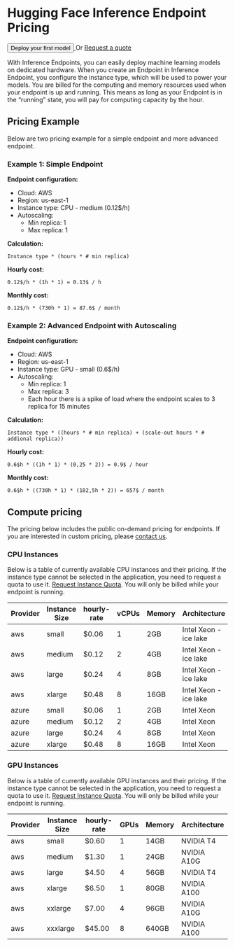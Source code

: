 # Hugging Face Inference Endpoint Pricing

<div class="flex md:justify-start mb-2 text-gray-400 items-center">
  <a href="https://ui.endpoints.huggingface.co/new">
    <button class="shadow-sm bg-white bg-gradient-to-br from-gray-100/20 to-gray-200/60 hover:to-gray-100/70 text-gray-700 py-1.5 rounded-lg ring-1 ring-gray-300/60 hover:ring-gray-300/30 font-semibold active:shadow-inner px-5">
      Deploy your first model
    </button>
  </a>
  <span class="ml-4 mr-1">Or</span>
  <a
    href="mailto:api-enterprise@huggingface.co"
    class="underline"
  >
    Request a quote
  </a>
</div>

With Inference Endpoints, you can easily deploy machine learning models on dedicated hardware. When you create an Endpoint in Inference Endpoint, you configure the instance type, which will be used to power your models. You are billed for the computing and memory resources used when your endpoint is up and running. This means as long as your Endpoint is in the “running” state, you will pay for computing capacity by the hour.

## Pricing Example

Below are two pricing example for a simple endpoint and more advanced endpoint.

### Example 1: Simple Endpoint

**Endpoint configuration:**

- Cloud: AWS
- Region: us-east-1
- Instance type: CPU - medium (0.12$/h)
- Autoscaling:
  - Min replica: 1
  - Max replica: 1

**Calculation:**

`Instance type * (hours * # min replica)`

**Hourly cost:**

`0.12$/h * (1h * 1) = 0.13$ / h`

**Monthly cost:**

`0.12$/h * (730h * 1) = 87.6$ / month`

### Example 2: Advanced Endpoint with Autoscaling

**Endpoint configuration:**

- Cloud: AWS
- Region: us-east-1
- Instance type: GPU - small (0.6$/h)
- Autoscaling:
  - Min replica: 1
  - Max replica: 3
  - Each hour there is a spike of load where the endpoint scales to 3 replica for 15 minutes

**Calculation:**

`Instance type * ((hours * # min replica) + (scale-out hours * # addional replica))`

**Hourly cost:**

`0.6$h * ((1h * 1) * (0,25 * 2)) = 0.9$ / hour`

**Monthly cost:**

`0.6$h * ((730h * 1) * (182,5h * 2)) = 657$ / month`

## Compute pricing

The pricing below includes the public on-demand pricing for endpoints. If you are interested in custom pricing, please [contact us](https://huggingface.co/inference-endpoints/enterprise).

### CPU Instances

Below is a table of currently available CPU instances and their pricing. If the instance type cannot be selected in the application, you need to request a quota to use it. [Request Instance Quota](mailto:api-enterprise@huggingface.co?subject=Quota%20increase%20HF%20Endpoints&body=Hello,%0D%0A%0D%0AI%20would%20like%20to%20request%20access/quota%20increase%20for%20{INSTANCE%20TYPE}%20for%20the%20following%20account%20{HF%20ACCOUNT}.). You will only be billed while your endpoint is running.

| Provider | Instance Size | hourly-rate | vCPUs | Memory | Architecture          |
| -------- | ------------- | ----------- | ----- | ------ | --------------------- |
| aws      | small         | $0.06       | 1     | 2GB    | Intel Xeon - ice lake |
| aws      | medium        | $0.12       | 2     | 4GB    | Intel Xeon - ice lake |
| aws      | large         | $0.24       | 4     | 8GB    | Intel Xeon - ice lake |
| aws      | xlarge        | $0.48       | 8     | 16GB   | Intel Xeon - ice lake |
| azure    | small         | $0.06       | 1     | 2GB    | Intel Xeon            |
| azure    | medium        | $0.12       | 2     | 4GB    | Intel Xeon            |
| azure    | large         | $0.24       | 4     | 8GB    | Intel Xeon            |
| azure    | xlarge        | $0.48       | 8     | 16GB   | Intel Xeon            |

### GPU Instances

Below is a table of currently available GPU instances and their pricing. If the instance type cannot be selected in the application, you need to request a quota to use it. [Request Instance Quota](mailto:api-enterprise@huggingface.co?subject=Quota%20increase%20HF%20Endpoints&body=Hello,%0D%0A%0D%0AI%20would%20like%20to%20request%20access/quota%20increase%20for%20{INSTANCE%20TYPE}%20for%20the%20following%20account%20{HF%20ACCOUNT}.). You will only be billed while your endpoint is running.

| Provider | Instance Size | hourly-rate | GPUs | Memory | Architecture |
| -------- | ------------- | ----------- | ---- | ------ | ------------ |
| aws      | small         | $0.60       | 1    | 14GB   | NVIDIA T4    |
| aws      | medium        | $1.30       | 1    | 24GB   | NVIDIA A10G  |
| aws      | large         | $4.50       | 4    | 56GB   | NVIDIA T4    |
| aws      | xlarge        | $6.50       | 1    | 80GB   | NVIDIA A100  |
| aws      | xxlarge       | $7.00       | 4    | 96GB   | NVIDIA A10G  |
| aws      | xxxlarge      | $45.00      | 8    | 640GB  | NVIDIA A100  |
